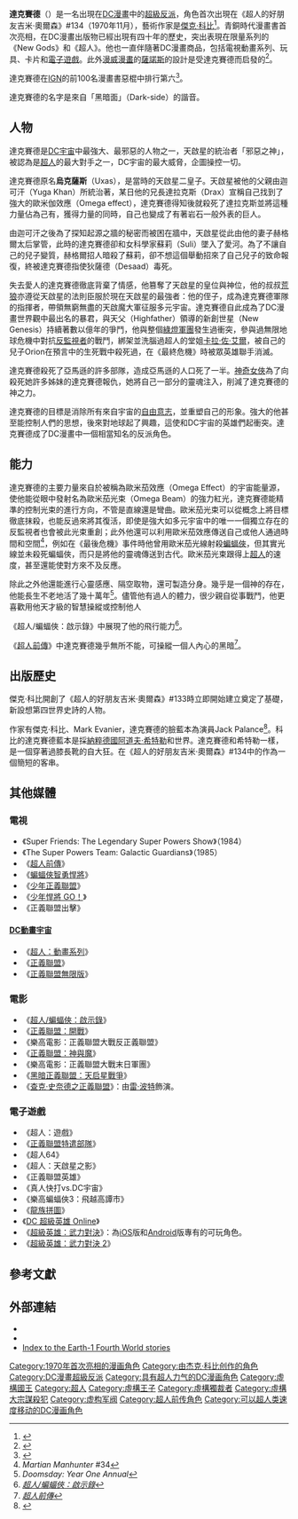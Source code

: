 {{noteTA
|G1=美國漫畫
}}
{{Infobox comics character
|image= [[File:Darkseid.jpeg|220px]]
|caption = 《[[閃點|閃點]]後：地球-0》的達克賽德
|character_name =達克賽德
|publisher =[[DC漫畫|DC漫畫]]
|debut =《超人的好朋友吉米·奧爾森》#134（1970年11月）
|creators = [[傑克·科比|傑克·科比]]
|alter_ego = '''[[乌克萨斯|乌克萨斯]]'''（英语：'''[[Uxas|Uxas]]'''）
|species = {{link-en|新神|New Gods}}
|homeworld = {{link-en|天啟星|Apokolips}}
|affiliations = [[達克賽德菁英|達克賽德菁英]]<br>Female Furies<br />Intergang<br />[[超級惡棍秘密協會|超級惡棍秘密協會]]
|aliases = Boss Dark Side
|powers = 歐米茄之力與衍伸出的歐米茄光束<br />超級力量、耐力、速度與敏捷<br />[[万能万知|万能万知]]<br />[[永生不朽|永生不朽]]<br />扭曲现实<br />傳送能力<br />隔空取物<br />操控物質與能量
}}

'''達克賽德'''（{{lang-en|'''Darkseid'''}}）是一名出現在[[DC漫畫|DC漫畫]]中的[[超級反派|超級反派]]，角色首次出現在《超人的好朋友吉米·奧爾森》#134（1970年11月），藝術作家是[[傑克·科比|傑克·科比]]<ref name="dc-ency">{{Cite book | last=Greenberger | first=Robert | authorlink=Robert Greenberger | contribution=Darkseid | editor-last=Dougall | editor-first=Alastair | title=The DC Comics Encyclopedia | url=https://archive.org/details/dccomicsencyclop0000unse | page=[https://archive.org/details/dccomicsencyclop0000unse/page/95 95] | publisher=[[Dorling_Kindersley|Dorling Kindersley]] | location=[[New_York|New York]] | year=2008 | isbn=0-7566-4119-5 | oclc=213309017}}</ref>。青銅時代漫畫書首次亮相，在DC漫畫出版物已經出現有四十年的歷史，突出表現在限量系列的《New Gods》和《超人》。他也一直伴隨著DC漫畫商品，包括電視動畫系列、玩具、卡片和[[電子遊戲|電子遊戲]]。此外[[漫威漫畫|漫威漫畫]]的[[薩諾斯|薩諾斯]]的設計是受達克賽德而启發的<ref>{{Cite web |first=Brian |last=Cronin |url=http://goodcomics.comicbookresources.com/2010/06/24/comic-book-legends-revealed-266/ |title=Comic Book Legends Revealed #266 |work=[[Comic_Book_Resources|Comic Book Resources]] |date=2010-06-24 |accessdate=2013-03-27}}</ref>。

達克賽德在[[IGN|IGN]]的前100名漫畫書惡棍中排行第六<ref>{{cite web |url=http://comics.ign.com/top-100-villains/6.html |title=Darkseid is Number 6 |publisher=Comics.ign.com |date= |accessdate=2010-06-17 |deadurl=yes |archiveurl=https://web.archive.org/web/20100608101946/http://comics.ign.com/top-100-villains/6.html |archivedate=2010-06-08 }}</ref>。

達克賽德的名字是來自「黑暗面」（Dark-side）的諧音。

== 人物 ==
達克賽德是[[DC宇宙|DC宇宙]]中最強大、最邪惡的人物之一，天啟星的統治者「邪惡之神」，被認為是[[超人|超人]]的最大對手之一，DC宇宙的最大威脅，企圖操控一切。

達克賽德原名'''烏克薩斯'''（Uxas），是當時的天啟星二皇子。天啟星被他的父親由迦可汗（Yuga Khan）所統治著，某日他的兄長達拉克斯（Drax）宣稱自己找到了強大的歐米伽效應（Omega effect），達克賽德得知後就殺死了達拉克斯並將這種力量佔為己有，獲得力量的同時，自己也變成了有著岩石一般外表的巨人。

由迦可汗之後為了探知起源之牆的秘密而被困在牆中，天啟星從此由他的妻子赫格爾太后掌管，此時的達克賽德卻和女科學家蘇莉（Suli）墜入了愛河。為了不讓自己的兒子變質，赫格爾招人暗殺了蘇莉，卻不想這個舉動招來了自己兒子的致命報復，終被達克賽德指使狄薩德（Desaad）毒死。

失去愛人的達克賽德徹底背棄了情感，他篡奪了天啟星的皇位與神位，他的叔叔[[荒狼|荒狼]]亦遵從天啟星的法則臣服於現在天啟星的最強者：他的侄子，成為達克賽德軍隊的指揮者，帶領無窮無盡的天啟魔大軍征服多元宇宙。達克賽德自此成為了DC漫畫世界觀中最出名的暴君，與天父（Highfather）領導的新創世星（New Genesis）持續著數以億年的爭鬥，他與整個[[綠燈軍團|綠燈軍團]]發生過衝突，參與過無限地球危機中對抗[[反監視者|反監視者]]的戰鬥，綁架並洗腦過超人的堂姐[[超級少女_(卡拉·佐·艾爾)|卡拉·佐·艾爾]]，被自己的兒子Orion在預言中的生死戰中殺死過，在《最終危機》時被眾英雄聯手消滅。

達克賽德殺死了亞馬遜的許多部隊，造成亞馬遜的人口死了一半。[[神奇女俠|神奇女俠]]為了向殺死她許多姊妹的達克賽德報仇，她將自己一部分的靈魂注入，削減了達克賽德的神之力。

達克賽德的目標是消除所有來自宇宙的[[自由意志|自由意志]]，並重塑自己的形象。強大的他甚至能控制人們的思想，後來對地球起了興趣，這使和DC宇宙的英雄們起衝突。達克賽德成了DC漫畫中一個相當知名的反派角色。

== 能力 ==
達克賽德的主要力量來自於被稱為歐米茄效應（Omega Effect）的宇宙能量源，使他能從眼中發射名為歐米茄光束（Omega Beam）的強力紅光，達克賽德能精準的控制光束的進行方向，不管是直線還是彎曲。歐米茄光束可以從概念上將目標徹底抹殺，也能反過來將其復活，即使是強大如多元宇宙中的唯一一個獨立存在的反監視者也會被此光束重創；此外他還可以利用歐米茄效應傳送自己或他人通過時間和空間<ref>''Martian Manhunter'' #34</ref>，例如在《最後危機》事件時他曾用歐米茄光線射殺[[蝙蝠俠|蝙蝠俠]]，但其實光線並未殺死蝙蝠俠，而只是將他的靈魂傳送到古代。歐米茄光束跟得上[[超人|超人]]的速度，甚至還能使對方來不及反應。

除此之外他還能進行心靈感應、隔空取物，還可製造分身。幾乎是一個神的存在，他能長生不老地活了幾十萬年<ref name="Doomsday: Year One Annual">''Doomsday: Year One Annual''</ref>。儘管他有過人的體力，很少親自從事戰鬥，他更喜歡用他天才級的智慧操縱或控制他人

《超人/蝙蝠俠：啟示錄》中展現了他的飛行能力<ref>''[[超人/蝙蝠俠：啟示錄|超人/蝙蝠俠：啟示錄]]''</ref>。

《[[超人前傳|超人前傳]]》中達克賽德幾乎無所不能，可操縱一個人內心的黑暗<ref>''[[超人前傳|超人前傳]]''</ref>。

== 出版歷史 ==
傑克·科比開創了《超人的好朋友吉米·奧爾森》#133時立即開始建立奠定了基礎，新設想第四世界史詩的人物。

作家有傑克·科比、Mark Evanier，達克賽德的臉藍本為演員Jack Palance<ref>{{Cite web | url=http://www.newsfromme.com/archives/2006_11_10.html#012391 | title=The Palance-Darkseid Connection | work=News From Me | date=November 10, 2006 | deadurl=yes | archiveurl=https://web.archive.org/web/20081226011230/http://www.newsfromme.com/archives/2006_11_10.html#012391 | archivedate=2008-12-26}}</ref>。科比的達克賽德藍本是採[[納粹德國|納粹德國]][[阿道夫·希特勒|阿道夫·希特勒]]和世界。達克賽德和希特勒一樣，是一個穿著過膝長靴的自大狂。在《超人的好朋友吉米·奧爾森》#134中的作為一個簡短的客串。

==其他媒體==
===電視===
* 《Super Friends: The Legendary Super Powers Show》（1984）
* 《The Super Powers Team: Galactic Guardians》（1985）
* 《[[超人前傳|超人前傳]]》
* 《[[蝙蝠俠智勇悍將|蝙蝠俠智勇悍將]]》
* 《[[少年正義聯盟|少年正義聯盟]]》
* 《[[少年悍將_GO！|少年悍將 GO！]]》
* 《正義聯盟出擊》
====[[DC動畫宇宙|DC動畫宇宙]]====
* 《[[超人：動畫系列|超人：動畫系列]]》
* 《[[正義聯盟_(電視動畫)|正義聯盟]]》
* 《[[正義聯盟無限版|正義聯盟無限版]]》

===電影===
* 《[[超人/蝙蝠俠：啟示錄|超人/蝙蝠俠：啟示錄]]》
* 《[[正義聯盟：開戰|正義聯盟：開戰]]》
* 《樂高電影：正義聯盟大戰反正義聯盟》
* 《[[正義聯盟：神與魔|正義聯盟：神與魔]]》
* 《樂高電影：正義聯盟大戰末日軍團》
* 《[[黑暗正義聯盟：天启星戰爭|黑暗正義聯盟：天启星戰爭]]》
* 《[[查克·史奈德之正義聯盟|查克·史奈德之正義聯盟]]》：由[[雷·波特|雷·波特]]飾演。

===電子遊戲===
* 《超人：遊戲》
* 《[[正義聯盟特遣部隊|正義聯盟特遣部隊]]》
* 《超人64》
* 《超人：天啟星之影》
* 《正義聯盟英雄》
* 《真人快打vs.DC宇宙》
* 《樂高蝙蝠俠3：飛越高譚市》
* 《[[龍族拼圖|龍族拼圖]]》
* 《[[DC_超級英雄_Online|DC 超級英雄 Online]]》
* 《[[超級英雄：武力對決|超級英雄：武力對決]]》：為[[iOS|iOS]]版和[[Android|Android]]版專有的可玩角色。
* 《[[超級英雄：武力對決_2|超級英雄：武力對決 2]]》

== 參考文獻 ==
{{reflist}}

== 外部連結 ==
{{Wikiquote}}
*{{DCDP|Darkseid}}
*{{Dcauw|Darkseid}}
*[http://darkmark6.tripod.com/fourthworldind.htm Index to the Earth-1 Fourth World stories]

{{新神}}
{{超人}}
{{正義聯盟}}
{{正義聯盟角色}}
{{DEFAULTSORT:Darkseid}}
[[Category:1970年首次亮相的漫画角色|Category:1970年首次亮相的漫画角色]]
[[Category:由杰克·科比创作的角色|Category:由杰克·科比创作的角色]]
[[Category:DC漫畫超級反派|Category:DC漫畫超級反派]]
[[Category:具有超人力气的DC漫画角色|Category:具有超人力气的DC漫画角色]]
[[Category:虛構國王|Category:虛構國王]]
[[Category:超人|Category:超人]]
[[Category:虛構王子|Category:虛構王子]]
[[Category:虛構獨裁者|Category:虛構獨裁者]]
[[Category:虛構大宗謀殺犯|Category:虛構大宗謀殺犯]]
[[Category:虚构军阀|Category:虚构军阀]]
[[Category:超人前传角色|Category:超人前传角色]]
[[Category:可以超人类速度移动的DC漫画角色|Category:可以超人类速度移动的DC漫画角色]]